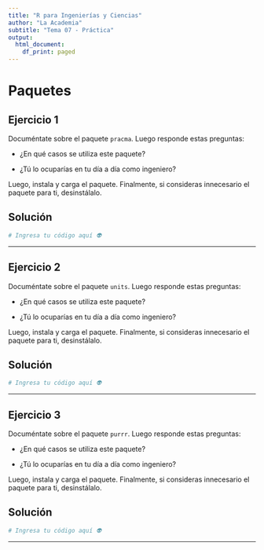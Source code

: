 ```yaml
---
title: "R para Ingenierías y Ciencias"
author: "La Academia"
subtitle: "Tema 07 - Práctica"
output:
  html_document:
    df_print: paged
---
```


# Paquetes

## Ejercicio 1

Documéntate sobre el paquete `pracma`. Luego responde estas preguntas:

-   ¿En qué casos se utiliza este paquete?

-   ¿Tú lo ocuparías en tu día a día como ingeniero?

Luego, instala y carga el paquete. Finalmente, si consideras innecesario el paquete para ti, desinstálalo.

## Solución

```r
# Ingresa tu código aquí 👽
```

------------------------------------------------------------------------

## Ejercicio 2

Documéntate sobre el paquete `units`. Luego responde estas preguntas:

-   ¿En qué casos se utiliza este paquete?

-   ¿Tú lo ocuparías en tu día a día como ingeniero?

Luego, instala y carga el paquete. Finalmente, si consideras innecesario el paquete para ti, desinstálalo.

## Solución

```r
# Ingresa tu código aquí 👽
```

------------------------------------------------------------------------

## Ejercicio 3

Documéntate sobre el paquete `purrr`. Luego responde estas preguntas:

-   ¿En qué casos se utiliza este paquete?

-   ¿Tú lo ocuparías en tu día a día como ingeniero?

Luego, instala y carga el paquete. Finalmente, si consideras innecesario el paquete para ti, desinstálalo.

## Solución

```r
# Ingresa tu código aquí 👽
```

------------------------------------------------------------------------
